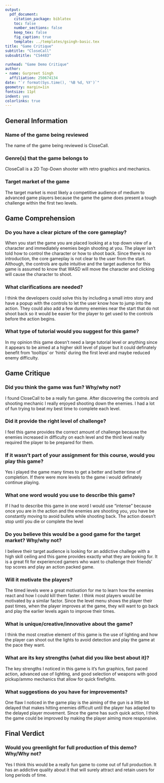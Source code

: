 ---
output: 
  pdf_document:
    citation_package: biblatex
    toc: false
    number_sections: false
    keep_tex: false
    fig_caption: true
    template: ../templates/gsingh-basic.tex
title: "Game Critique"
subtitle: "CloseCall"
subsubtitle: "CS4483"

runhead: "Game Demo Critique"
author:
- name: Gurpreet Singh
  affiliation: 250674134
date: "`r format(Sys.time(), '%B %d, %Y')`"
geometry: margin=1in
fontsize: 11pt
indent: yes
colorlinks: true
---

## General Information

### Name of the game being reviewed

The name of the game being reviewed is CloseCall. 

### Genre(s) that the game belongs to

CloseCall is a 2D Top-Down shooter with retro graphics and mechanics.

### Target market of the game

The target market is most likely a competitive audience of medium to advanced
game players because the game the game does present a tough challenge within the
first two levels.
    
## Game Comprehension

### Do you have a clear picture of the core gameplay?  

When you start the game you are placed looking at a top down view of a character
and immediately enemies begin shooting at you. The player isn't told how to 
control the character or how to shoot back. Since there is no introduction, the
core gameplay is not clear to the user from the start. Although, the controls
are quite intuitive and the target audience for this game is assumed to know
that WASD will move the character and clicking will cause the character to
shoot.

### What clarifications are needed?

I think the developers could solve this by including a small intro story and
have a popup with the controls to let the user know how to jump into the action.
They could also add a few dummy enemies near the start that do not shoot back so
it would be easier for the player to get used to the controls before the action
begins.

### What type of tutorial would you suggest for this game?

In my opinion this game doesn't need a large tutorial level or anything since it
appears to be aimed at a higher skill level of player but it could definately
benefit from 'tooltips' or 'hints' during the first level and maybe reduced
enemy difficulty.

## Game Critique

### Did you think the game was fun?  Why/why not?

I found CloseCall to be a really fun game. After discovering the controls and 
shooting mechanic I really enjoyed shooting down the enemies. I had a lot of fun
trying to beat my best time to complete each level.

### Did it provide the right level of challenge?

I feel this game provides the correct amount of challenge because the enemies
increased in difficulty on each level and the third level really required the
player to be prepared for them.

### If it wasn't part of your assignment for this course, would you play this game?

Yes i played the game many times to get a better and better time of completion.
If there were more levels to the game i would definately continue playing.

### What one word would you use to describe this game?

If I had to describe this game in one word I would use "intense" because once 
you are in the action and the enemies are shooting you, you have be constantly
moving to avoid bullets while shooting back. The action doesn't stop until you
die or complete the level

### Do you believe this would be a good game for the target market?  Why/why not?  

I believe their target audience is looking for an addictive challege with a high
skill ceiling and this game provides exactly what they are looking for. It is a 
great fit for experienced gamers who want to challenge their friends' top scores
and play an action packed game.

### Will it motivate the players?  

The timed levels were a great motivation for me to learn how the enemies react 
and how I could kill them faster. I think most players would be motivated by a
similar factor. Since the level menu shows the player their past times, when the
player improves at the game, they will want to go back and play the earlier
levels again to improve their times.

### What is unique/creative/innovative about the game? 

I think the most creative element of this game is the use of lighting and how 
the player can shoot out the lights to avoid detection and play the game at the
pace they want. 

### What are its key strengths (what did you like best about it)?

The key strengths I noticed in this game is it's fun graphics, fast paced
action, advanced use of lighting, and good selection of weapons with good
pickup/ammo mechanics that allow for quick firefights.

### What suggestions do you have for improvements?

One flaw I noticed in the game play is the aiming of the gun is a little bit
delayed that makes hitting enemies difficult until the player has adapted to the
delayed player movement. Since the game has such quick action, I think the game
could be improved by making the player aiming more responsive.

## Final Verdict

### Would you greenlight for full production of this demo?  Why/Why not?

Yes I think this would be a really fun game to come out of full production. It
has an addictive quality about it that will surely attract and retain users for
long periods of time.